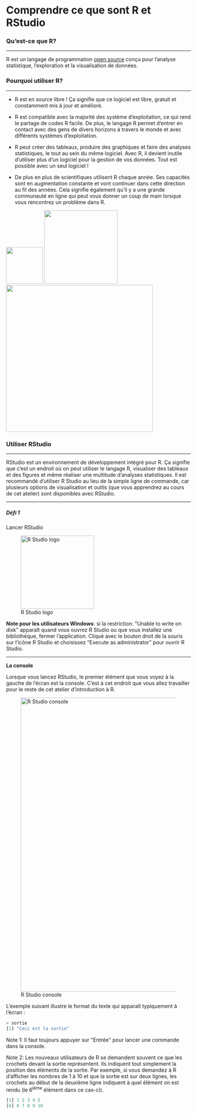 # Comprendre ce que sont R et RStudio

### Qu'est-ce que R?

------------------------------------------------------------------------

R est un langage de programmation [open
source](https://fr.wikipedia.org/wiki/Open_source) conçu pour l'analyse
statistique, l'exploration et la visualisation de données.

### Pourquoi utiliser R?

------------------------------------------------------------------------

-   R est en source libre ! Ça signifie que ce logiciel est libre,
    gratuit et constamment mis à jour et amélioré.

```{=html}
<!-- -->
```
-   R est compatible avec la majorité des système d'exploitation, ce
    qui rend le partage de codes R facile. De plus, le langage R permet
    d'entrer en contact avec des gens de divers horizons à travers le
    monde et avec différents systèmes d'exploitation.

```{=html}
<!-- -->
```
-   R peut créer des tableaux, produire des graphiques et faire des
    analyses statistiques, le tout au sein du même logiciel. Avec R, il
    devient inutile d'utiliser plus d'un logiciel pour la gestion de
    vos données. Tout est possible avec un seul logiciel !

```{=html}
<!-- -->
```
-   De plus en plus de scientifiques utilisent R chaque année. Ses
    capacités sont en augmentation constante et vont continuer dans
    cette direction au fil des années. Cela signifie également qu'il y
    a une grande communauté en ligne qui peut vous donner un coup de
    main lorsque vous rencontrez un problème dans R.

![](images//operating_systems.png){width="100"}
![](images//open_source.png){width="200"}
![](images//the_why_r_plot_2.png){width="400"}

### Utiliser RStudio

------------------------------------------------------------------------

RStudio est un environnement de développement intégré pour R. Ça
signifie que c'est un endroit où on peut utiliser le langage R,
visualiser des tableaux et des figures et même réaliser une multitude
d'analyses statistiques. Il est recommandé d'utiliser R Studio au lieu
de la simple ligne de commande, car plusieurs options de visualisation
et outils (que vous apprendrez au cours de cet atelier) sont disponibles
avec RStudio.

------------------------------------------------------------------------

##### Défi 1

Lancer RStudio

![R Studio logo](/logo_rstudio.jpg){width="200"}

**Note pour les utilisateurs Windows**: si la restriction: \"Unable to
write on disk\" apparaît quand vous ouvrez R Studio ou que vous
installez une bibliothèque, fermer l'application. Cliqué avec le bouton
droit de la souris sur l'icône R Studio et choisissez "Execute as
administrator" pour ouvrir R Studio.

------------------------------------------------------------------------

**La console**

Lorsque vous lancez RStudio, le premier élément que vous voyez à la
gauche de l'écran est la console. C'est à cet endroit que vous allez
travailler pour le reste de cet atelier d'introduction à R.

![R Studio console](/Rstudioconsole_fleche.png){width="800"}

L'exemple suivant illustre le format du texte qui apparaît typiquement
à l'écran :

```r
> sortie
[1] "Ceci est la sortie"
```

Note 1: Il faut toujours appuyer sur \"Entrée\" pour lancer une commande
dans la console.

Note 2: Les nouveaux utilisateurs de R se demandent souvent ce que les
crochets devant la sortie représentent. Ils indiquent tout simplement la
position des éléments de la sortie. Par exemple, si vous demandez à R
d'afficher les nombres de 1 à 10 et que la sortie est sur deux lignes,
les crochets au début de la deuxième ligne indiquent à quel élément on
est rendu (le 6^ième^ élément dans ce cas-ci).

```r
[1] 1 2 3 4 5
[6] 6 7 8 9 10
```
